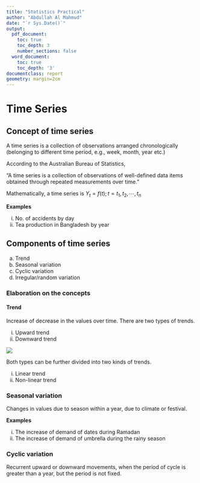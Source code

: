```yaml
---
title: "Statistics Practical"
author: "Abdullah Al Mahmud"
date: "`r Sys.Date()`"
output:
  pdf_document:
    toc: true
    toc_depth: 3
    number_sections: false
  word_document:
    toc: true
    toc_depth: '3'
documentclass: report
geometry: margin=2cm
---
```


\newpage

# Time Series

## Concept of time series

A time series is a collection of observations arranged chronologically (belonging to different time period, e.g., week, month, year etc.)

According to the Australian Bureau of Statistics, 

"A time series is a collection of observations of well-defined data items obtained through repeated measurements over time."

Mathematically, a time series is $Y_t = f(t); t = t_1, t_2, \cdots, t_n$

**Examples**

i. No. of accidents by day
ii. Tea production in Bangladesh by year

## Components of time series

a. Trend
b. Seasonal variation
c. Cyclic variation
d. Irregular/random variation

### Elaboration on the concepts

#### Trend

Increase of decrease in the values over time. There are two types of trends.

i. Upward trend
ii. Downward trend

![](../slide/img/trend.png)

Both types can be further divided into two kinds of trends.

i. Linear trend
ii. Non-linear trend

### Seasonal variation

Changes in values due to season within a year, due to climate or festival. 

**Examples**

i. The increase of demand of dates during Ramadan
ii. The increase of demand of umbrella during the rainy season

### Cyclic variation

Recurrent upward or downward movements, when the period of cycle is greater than a year, but the period is not fixed. 
